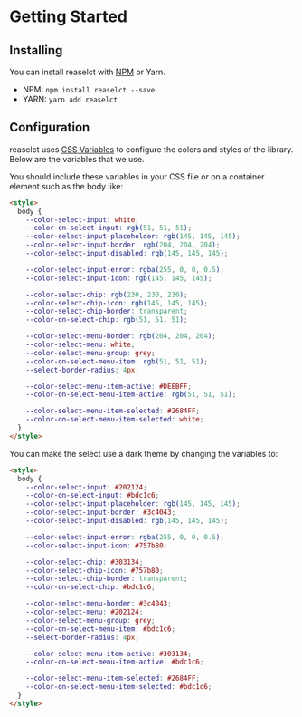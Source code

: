 
<Meta title="Docs/Getting Started" />

# Getting Started

## Installing

You can install reaselct with [NPM](https://www.npmjs.com/package/reaselct) or Yarn.

- NPM: `npm install reaselct --save`
- YARN: `yarn add reaselct`

## Configuration
reaselct uses [CSS Variables](https://developer.mozilla.org/en-US/docs/Web/CSS/Using_CSS_variables)
to configure the colors and styles of the library. Below are the variables
that we use.

You should include these variables in your CSS file or
on a container element such as the body like:

```html
<style>
  body {
    --color-select-input: white;
    --color-on-select-input: rgb(51, 51, 51);
    --color-select-input-placeholder: rgb(145, 145, 145);
    --color-select-input-border: rgb(204, 204, 204);
    --color-select-input-disabled: rgb(145, 145, 145);

    --color-select-input-error: rgba(255, 0, 0, 0.5);
    --color-select-input-icon: rgb(145, 145, 145);

    --color-select-chip: rgb(230, 230, 230);
    --color-select-chip-icon: rgb(145, 145, 145);
    --color-select-chip-border: transparent;
    --color-on-select-chip: rgb(51, 51, 51);

    --color-select-menu-border: rgb(204, 204, 204);
    --color-select-menu: white;
    --color-select-menu-group: grey;
    --color-on-select-menu-item: rgb(51, 51, 51);
    --select-border-radius: 4px;

    --color-select-menu-item-active: #DEEBFF;
    --color-on-select-menu-item-active: rgb(51, 51, 51);

    --color-select-menu-item-selected: #2684FF;
    --color-on-select-menu-item-selected: white;
  }
</style>
```

You can make the select use a dark theme by changing the variables to:

```html
<style>
  body {
    --color-select-input: #202124;
    --color-on-select-input: #bdc1c6;
    --color-select-input-placeholder: rgb(145, 145, 145);
    --color-select-input-border: #3c4043;
    --color-select-input-disabled: rgb(145, 145, 145);

    --color-select-input-error: rgba(255, 0, 0, 0.5);
    --color-select-input-icon: #757b80;

    --color-select-chip: #303134;
    --color-select-chip-icon: #757b80;
    --color-select-chip-border: transparent;
    --color-on-select-chip: #bdc1c6;

    --color-select-menu-border: #3c4043;
    --color-select-menu: #202124;
    --color-select-menu-group: grey;
    --color-on-select-menu-item: #bdc1c6;
    --select-border-radius: 4px;

    --color-select-menu-item-active: #303134;
    --color-on-select-menu-item-active: #bdc1c6;

    --color-select-menu-item-selected: #2684FF;
    --color-on-select-menu-item-selected: #bdc1c6;
  }
</style>
```

